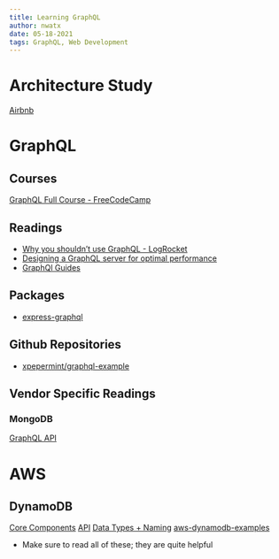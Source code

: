```yaml
---
title: Learning GraphQL
author: nwatx
date: 05-18-2021
tags: GraphQL, Web Development
---
```


# Architecture Study

[Airbnb](https://enqueuezero.com/airbnb-architecture.html)

# GraphQL

## Courses

[GraphQL Full Course - FreeCodeCamp](https://youtu.be/ed8SzALpx1Q)

## Readings

* [Why you shouldn’t use GraphQL - LogRocket](https://blog.logrocket.com/why-you-shouldnt-use-graphql/)
* [Designing a GraphQL server for optimal performance](https://blog.logrocket.com/designing-graphql-server-optimal-performance/)
* [GraphQl Guides](https://www.graphql.com/guides/)

## Packages
* [express-graphql](https://www.npmjs.com/package/express-graphql)

## Github Repositories

* [xpepermint/graphql-example](https://github.com/xpepermint/graphql-example)

## Vendor Specific Readings

### MongoDB

[GraphQL API](https://docs.mongodb.com/realm/graphql/)

# AWS

## DynamoDB

[Core Components](https://docs.aws.amazon.com/amazondynamodb/latest/developerguide/HowItWorks.CoreComponents.html)
[API](https://docs.aws.amazon.com/amazondynamodb/latest/developerguide/HowItWorks.API.html)
[Data Types + Naming](https://docs.aws.amazon.com/amazondynamodb/latest/developerguide/HowItWorks.NamingRulesDataTypes.html)
[aws-dynamodb-examples](https://github.com/aws-samples/aws-dynamodb-examples)
  * Make sure to read all of these; they are quite helpful